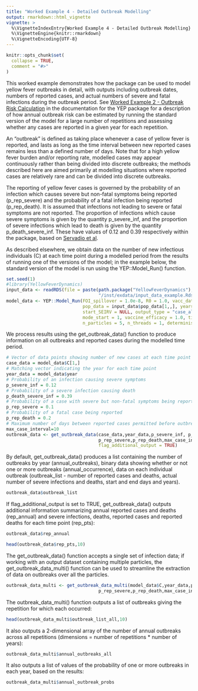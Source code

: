 ```yaml
---
title: "Worked Example 4 - Detailed Outbreak Modelling"
output: rmarkdown::html_vignette
vignette: >
  %\VignetteIndexEntry{Worked Example 4 - Detailed Outbreak Modelling}
  %\VignetteEngine{knitr::rmarkdown}
  %\VignetteEncoding{UTF-8}
---
```


```r
knitr::opts_chunk$set(
  collapse = TRUE,
  comment = "#>"
)
```

This worked example demonstrates how the package can be used to model yellow fever outbreaks in detail, with outputs including outbreak dates, numbers of reported cases, and actual numbers of severe and fatal infections during the outbreak period. See [Worked Example 2 - Outbreak Risk Calculation]() in the documentation for the YEP package for a description of how annual outbreak risk can be estimated by running the standard version of the model for a large number of repetitions and assessing whether any cases are reported in a given year for each repetition.

An "outbreak" is defined as taking place whenever a case of yellow fever is reported, and lasts as long as the time interval between new reported cases remains less than a defined number of days. Note that for a high yellow fever burden and/or reporting rate, modelled cases may appear continuously rather than being divided into discrete outbreaks; the methods described here are aimed primarily at modelling situations where reported cases are relatively rare and can be divided into discrete outbreaks.

The reporting of yellow fever cases is governed by the probability of an infection which causes severe but non-fatal symptoms being reported (p_rep_severe) and the probability of a fatal infection being reported (p_rep_death). It is assumed that infections not leading to severe or fatal symptoms are not reported. The proportion of infections which cause severe symptoms is given by the quantity p_severe_inf, and the proportion of severe infections which lead to death is given by the quantity p_death_severe_inf. These have values of 0.12 and 0.39 respectively within the package, based on [Servadio et al](https://doi.org/10.1186/s12879-021-06535-4).

As described elsewhere, we obtain data on the number of new infectious individuals (C) at each time point during a modelled period from the results of running one of the versions of the model; in the example below, the standard version of the model is run using the YEP::Model_Run() function.

```r
set.seed(1)
#library(YellowFeverDynamics)
input_data <- readRDS(file = paste(path.package("YellowFeverDynamics"), 
                                   "/inst/exdata/input_data_example.Rds", sep = ""))
model_data <- YEP::Model_Run(FOI_spillover = 1.0e-8, R0 = 1.0, vacc_data = input_data$vacc_data[1,,], 
                             pop_data = input_data$pop_data[1,,], years_data = c(1990:2000),
                             start_SEIRV = NULL, output_type = "case_alt2", year0 = input_data$years_labels[1], 
                             mode_start = 1, vaccine_efficacy = 1.0, time_inc = 1.0, 
                             n_particles = 5, n_threads = 1, deterministic = FALSE)
```

We process results using the get_outbreak_data() function to produce information on all outbreaks and reported cases during the modelled time period.

```r
# Vector of data points showing number of new cases at each time point
case_data = model_data$C[1,]
# Matching vector indicating the year for each time point
year_data = model_data$year
# Probability of an infection causing severe symptoms
p_severe_inf = 0.12
# Probability of a severe infection causing death
p_death_severe_inf = 0.39
# Probability of a case with severe but non-fatal symptoms being reported
p_rep_severe = 0.1 
# Probability of a fatal case being reported
p_rep_death = 0.2 
# Maximum number of days between reported cases permitted before outbreak declared over
max_case_interval=10
outbreak_data <- get_outbreak_data(case_data,year_data,p_severe_inf, p_death_severe_inf,
                                   p_rep_severe,p_rep_death,max_case_interval, 
                                   flag_additional_output = TRUE)
```

By default, get_outbreak_data() produces a list containing the number of outbreaks by year (annual_outbreaks), binary data showing whether or not one or more outbreaks (annual_occurrence), data on each individual outbreak (outbreak_list - number of reported cases and deaths, actual number of severe infections and deaths, start and end days and years).

```r
outbreak_data$outbreak_list
```

If flag_additional_output is set to TRUE, get_outbreak_data() outputs additional information summarizing annual reported cases and deaths (rep_annual) and severe infections, deaths, reported cases and reported deaths for each time point (rep_pts):

```r
outbreak_data$rep_annual
```

```r
head(outbreak_data$rep_pts,10)
```

The get_outbreak_data() function accepts a single set of infection data; if working with an output dataset containing multiple particles, the get_outbreak_data_multi() function can be used to streamline the extraction of data on outbreaks over all the particles.

```r
outbreak_data_multi <- get_outbreak_data_multi(model_data$C,year_data,p_severe_inf, p_death_severe_inf,
                                   p_rep_severe,p_rep_death,max_case_interval)
```

The outbreak_data_multi() function outputs a list of outbreaks giving the repetition for which each occurred:

```r
head(outbreak_data_multi$outbreak_list_all,10)
```
It also outputs a 2-dimensional array of the number of annual outbreaks across all repetitions (dimensions = number of repetitions * number of years):

```r
outbreak_data_multi$annual_outbreaks_all
```

It also outputs a list of values of the probability of one or more outbreaks in each year, based on the results:

```r
outbreak_data_multi$annual_outbreak_probs
```
